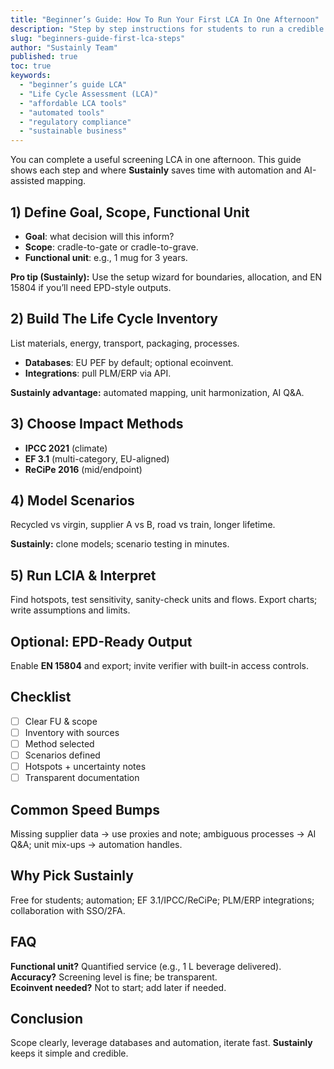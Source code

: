 ```yaml
---
title: "Beginner’s Guide: How To Run Your First LCA In One Afternoon"
description: "Step by step instructions for students to run a credible Life Cycle Assessment with automation using Sustainly."
slug: "beginners-guide-first-lca-steps"
author: "Sustainly Team"
published: true
toc: true
keywords:
  - "beginner’s guide LCA"
  - "Life Cycle Assessment (LCA)"
  - "affordable LCA tools"
  - "automated tools"
  - "regulatory compliance"
  - "sustainable business"
---
```


You can complete a useful screening LCA in one afternoon. This guide shows each step and where **Sustainly** saves time with automation and AI-assisted mapping.

## 1) Define Goal, Scope, Functional Unit
- **Goal**: what decision will this inform?  
- **Scope**: cradle-to-gate or cradle-to-grave.  
- **Functional unit**: e.g., 1 mug for 3 years.

**Pro tip (Sustainly):** Use the setup wizard for boundaries, allocation, and EN 15804 if you’ll need EPD-style outputs.

## 2) Build The Life Cycle Inventory
List materials, energy, transport, packaging, processes.

- **Databases**: EU PEF by default; optional ecoinvent.  
- **Integrations**: pull PLM/ERP via API.

**Sustainly advantage:** automated mapping, unit harmonization, AI Q&A.

## 3) Choose Impact Methods
- **IPCC 2021** (climate)  
- **EF 3.1** (multi-category, EU-aligned)  
- **ReCiPe 2016** (mid/endpoint)

## 4) Model Scenarios
Recycled vs virgin, supplier A vs B, road vs train, longer lifetime.

**Sustainly:** clone models; scenario testing in minutes.

## 5) Run LCIA & Interpret
Find hotspots, test sensitivity, sanity-check units and flows. Export charts; write assumptions and limits.

## Optional: EPD-Ready Output
Enable **EN 15804** and export; invite verifier with built-in access controls.

## Checklist
- [ ] Clear FU & scope  
- [ ] Inventory with sources  
- [ ] Method selected  
- [ ] Scenarios defined  
- [ ] Hotspots + uncertainty notes  
- [ ] Transparent documentation

## Common Speed Bumps
Missing supplier data → use proxies and note; ambiguous processes → AI Q&A; unit mix-ups → automation handles.

## Why Pick Sustainly
Free for students; automation; EF 3.1/IPCC/ReCiPe; PLM/ERP integrations; collaboration with SSO/2FA.

## FAQ
**Functional unit?** Quantified service (e.g., 1 L beverage delivered).  
**Accuracy?** Screening level is fine; be transparent.  
**Ecoinvent needed?** Not to start; add later if needed.

## Conclusion
Scope clearly, leverage databases and automation, iterate fast. **Sustainly** keeps it simple and credible.
